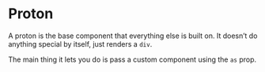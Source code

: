 
<Meta title="Proton" of={ProtonStories} />

# Proton

A proton is the base component that everything else is built on.
It doesn’t do anything special by itself, just renders a `div`.

<Canvas>
  <Story of={ProtonStories.Default} />
</Canvas>

The main thing it lets you do is pass a custom component
using the `as` prop.

<Canvas>
  <Story of={ProtonStories.Button} />
</Canvas>

<ArgsTable />

